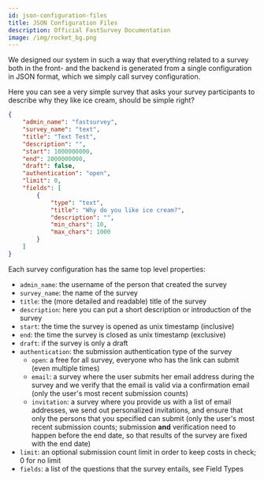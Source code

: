 ```yaml
---
id: json-configuration-files
title: JSON Configuration Files
description: Official FastSurvey Documentation
image: /img/rocket_bg.png
---
```


We designed our system in such a way that everything related to a survey both in the front- and the backend is generated from a single configuration in JSON format, which we simply call survey configuration.

Here you can see a very simple survey that asks your survey participants to describe why they like ice cream, should be simple right?

```json
{
    "admin_name": "fastsurvey",
    "survey_name": "text",
    "title": "Text Test",
    "description": "",
    "start": 1000000000,
    "end": 2000000000,
    "draft": false,
    "authentication": "open",
    "limit": 0,
    "fields": [
        {
            "type": "text",
            "title": "Why do you like ice cream?",
            "description": "",
            "min_chars": 10,
            "max_chars": 1000
        }
    ]
}
```

Each survey configuration has the same top level properties:

- `admin_name`: the username of the person that created the survey
- `survey_name`: the name of the survey
- `title`: the (more detailed and readable) title of the survey
- `description`: here you can put a short description or introduction of the survey
- `start`: the time the survey is opened as unix timestamp (inclusive)
- `end`: the time the survey is closed as unix timestamp (exclusive)
- `draft`: if the survey is only a draft
- `authentication`: the submission authentication type of the survey
    - `open`: a free for all survey, everyone who has the link can submit (even multiple times)
    - `email`: a survey where the user submits her email address during the survey and we verify that the email is valid via a confirmation email (only the user's most recent submission counts)
    - `invitation`: a survey where you provide us with a list of email addresses, we send out personalized invitations, and ensure that only the persons that you specified can submit (only the user's most recent submission counts; submission **and** verification need to happen before the end date, so that results of the survey are fixed with the end date)
- `limit`: an optional submission count limit in order to keep costs in check; 0 for no limit
- `fields`: a list of the questions that the survey entails, see Field Types
